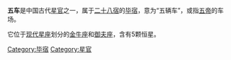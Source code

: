 '''五车'''是中国古代[[星官|星官]]之一，属于[[二十八宿|二十八宿]]的[[毕宿|毕宿]]，意为“五辆车”，或指[[五帝|五帝]]的车场。

它位于[[星座列表|现代星座]]划分的[[金牛座|金牛座]]和[[御夫座|御夫座]]，含有5颗恒星。

[[Category:毕宿|Category:毕宿]]
[[Category:星官|Category:星官]]